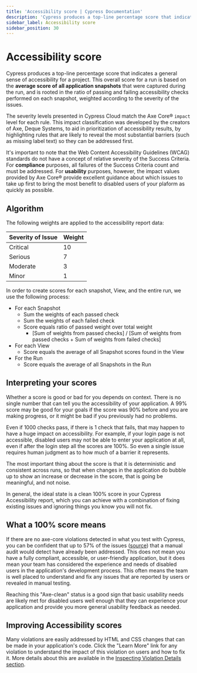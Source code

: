 ```yaml
---
title: 'Accessibility score | Cypress Documentation'
description: 'Cypress produces a top-line percentage score that indicates a general sense of accessibility for a project.'
sidebar_label: Accessibility score
sidebar_position: 30
---
```


# Accessibility score

<AccessibilityAddon />

Cypress produces a top-line percentage score that indicates a general sense of accessibility for a project. This overall score for a run is based on the **average score of** **all application snapshots** that were captured during the run, and is rooted in the ratio of passing and failing accessibility checks performed on each snapshot, weighted according to the severity of the issues.&#x20;

The severity levels presented in Cypress Cloud match the Axe Core® `impact` level for each rule. This impact classification was developed by the creators of Axe, Deque Systems, to aid in prioritization of accessibility results, by highlighting rules that are likely to reveal the most substantial barriers (such as missing label text) so they can be addressed first.

It's important to note that the Web Content Accessibility Guidelines (WCAG) standards do not have a concept of relative severity of the Success Criteria. For **compliance** purposes, all failures of the Success Criteria count and must be addressed. For **usability** purposes, however, the impact values provided by Axe Core® provide excellent guidance about which issues to take up first to bring the most benefit to disabled users of your plaform as quickly as possible.

## Algorithm

The following weights are applied to the accessibility report data:

| Severity of Issue | Weight |
| ----------------- | ------ |
| Critical          | 10     |
| Serious           | 7      |
| Moderate          | 3      |
| Minor             | 1      |

In order to create scores for each snapshot, View, and the entire run, we use the following process:

- For each Snapshot
  - Sum the weights of each passed check
  - Sum the weights of each failed check
  - Score equals ratio of passed weight over total weight
    - [Sum of weights from passed checks] / [Sum of weights from passed checks + Sum of weights from failed checks]
- For each View
  - Score equals the average of all Snapshot scores found in the View
- For the Run
  - Score equals the average of all Snapshots in the Run

## Interpreting your scores

Whether a score is good or bad for you depends on context. There is no single number that can tell you the accessibility of your application. A 99% score may be good for your goals if the score was 90% before and you are making progress, or it might be bad if you previously had no problems.

Even if 1000 checks pass, if there is 1 check that fails, that may happen to have a huge impact on accessibility. For example, if your login page is not accessible, disabled users may not be able to enter your application at all, even if after the login step all the scores are 100%. So even a single issue requires human judgment as to how much of a barrier it represents.

The most important thing about the score is that it is deterministic and consistent across runs, so that when changes in the application do bubble up to show an increase or decrease in the score, that is going be meaningful, and not noise.

In general, the ideal state is a clean 100% score in your Cypress Accessibility report, which you can achieve with a combination of fixing existing issues and ignoring things you know you will not fix.

## What a 100% score means

If there are no axe-core violations detected in what you test with Cypress, you can be confident that up to 57% of the issues ([source](https://www.deque.com/blog/automated-testing-study-identifies-57-percent-of-digital-accessibility-issues/)) that a manual audit would detect have already been addressed. This does not mean you have a fully compliant, accessible, or user-friendly application, but it does mean your team has considered the experience and needs of disabled users in the application's development process. This often means the team is well placed to understand and fix any issues that are reported by users or revealed in manual testing.&#x20;

Reaching this "Axe-clean" status is a good sign that basic usability needs are likely met for disabled users well enough that they can experience your application and provide you more general usability feedback as needed.&#x20;

## Improving Accessibility scores

Many violations are easily addressed by HTML and CSS changes that can be made in your application's code. Click the "Learn More" link for any violation to understand the impact of this violation on users and how to fix it. More details about this are available in the [Inspecting Violation Details section](/accessibility/core-concepts/inspecting-violation-details).
